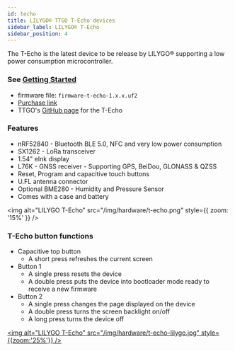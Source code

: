 ```yaml
---
id: techo
title: LILYGO® TTGO T-Echo devices
sidebar_label: LILYGO® T-Echo
sidebar_position: 4
---
```


The T-Echo is the latest device to be release by LILYGO® supporting a low power consumption microcontroller.

### See [Getting Started](/docs/getting-started/flashing-nrf52)

- firmware file: `firmware-t-echo-1.x.x.uf2`
- [Purchase link](https://www.aliexpress.com/item/1005002842456390.html)
- TTGO's [GitHub page](https://github.com/Xinyuan-LilyGO/LilyGO-T-Echo) for the T-Echo

### Features

- nRF52840 - Bluetooth BLE 5.0, NFC and very low power consumption
- SX1262 - LoRa transceiver
- 1.54" eInk display
- L76K - GNSS receiver - Supporting GPS, BeiDou, GLONASS & QZSS
- Reset, Program and capacitive touch buttons
- U.FL antenna connector
- Optional BME280 - Humidity and Pressure Sensor
- Comes with a case and battery

<img
  alt="LILYGO T-Echo"
  src="/img/hardware/t-echo.png"
  style={{ zoom: '15%' }}
/>

### T-Echo button functions

- Capacitive top button
  - A short press refreshes the current screen
- Button 1
  - A single press resets the device
  - A double press puts the device into bootloader mode ready to receive a new firmware
- Button 2
  - A single press changes the page displayed on the device
  - A double press turns the screen backlight on/off
  - A long press turns the device off


[<img alt="LILYGO T-Echo" src="/img/hardware/t-echo-lilygo.jpg" style={{zoom:'25%'}} />](/img/hardware/t-echo-lilygo.jpg)
